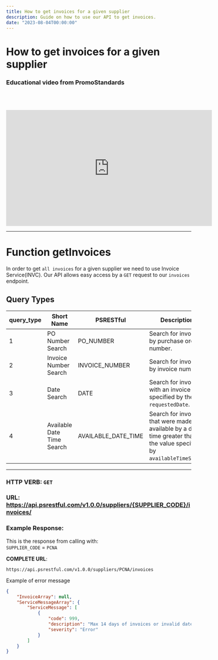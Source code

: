 ```yaml
---
title: How to get invoices for a given supplier
description: Guide on how to use our API to get invoices.
date: "2023-08-04T00:00:00"
---
```


# How to get invoices for a given supplier

### Educational video from PromoStandards

<br></br>

<iframe width="560" height="315" src="https://www.youtube.com/embed/LODxV6suWFk?si=pHBqJJ276AIu2lGI" title="Invoice Service - PromoStandards Education Series" frameBorder="0" allow="accelerometer; autoplay; clipboard-write; encrypted-media; gyroscope; picture-in-picture; web-share" allowfullscreen></iframe>

<hr></hr>

# Function getInvoices

In order to get `all invoices` for a given supplier we need to use Invoice Service(INVC). Our API allows easy access by a `GET` request to our `invoices` endpoint.


## Query Types

| query_type   | Short Name                | PSRESTful | Description                                                                                                                  |
|--------------|---------------------------|-----------|-------------------------------------------------------------------------------------------------------------------|
| 1            | PO Number Search          | PO_NUMBER | Search for invoices by purchase order number.                                                                                |
| 2            | Invoice Number Search     | INVOICE_NUMBER | Search for invoice by invoice number.                                                                                        |
| 3            | Date Search               | DATE | Search for invoices with an invoice date specified by the `requestedDate`.                                                   |
| 4            | Available Date Time Search | AVAILABLE_DATE_TIME | Search for invoices that were made available by a date time greater than the value specified by `availableTimeStamp`.        |

---

### HTTP VERB: `GET`
### URL: https://api.psrestful.com/v1.0.0/suppliers/{SUPPLIER_CODE}/invoices/

### Example Response:

This is the response from calling with:   
`SUPPLIER_CODE` = `PCNA`   

**COMPLETE URL**: 
```url copy
https://api.psrestful.com/v1.0.0/suppliers/PCNA/invoices
```

Example of error message
```json copy
{
    "InvoiceArray": null,
    "ServiceMessageArray": {
        "ServiceMessage": [
            {
                "code": 999,
                "description": "Max 14 days of invoices or invalid date search",
                "severity": "Error"
            }
        ]
    }
}
```
